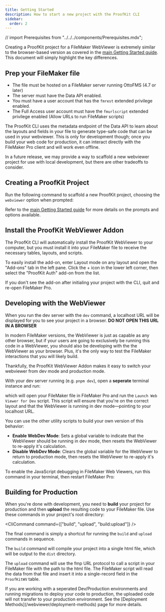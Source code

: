 ```yaml
---
title: Getting Started
description: How to start a new project with the ProofKit CLI
sidebar:
  order: 2
---
```


// import Prerequisites from "../../../components/Prerequisites.mdx";

Creating a ProofKit project for a FileMaker WebViewer is extremely similar to the browser-based version as covered in the [main Getting Started guide](/guides/getting-started). This document will simply highlight the key differences.

## Prep your FileMaker file

- The file must be hosted on a FileMaker server running OttoFMS (4.7 or later)
- The server must have the Data API enabled.
- You must have a user account that has the `fmrest` extended privilege enabled.
- The Full Access user account must have the `fmurlscript` extended privilege enabled (Allow URLs to run FileMaker scripts)

<Callout type="info" title="Why does it have to be hosted?">
  The ProofKit CLI uses the metadata endpoint of the Data API to learn about the
  layouts and fields in your file to generate type-safe code that can be used in
  your webviewer. This is only for development though; once you build your web
  code for production, it can interact directly with the FileMaker Pro client
  and will work even offline.

In a future release, we may provide a way to scaffold a new webviewer project for use with local development, but there are other tradeoffs to consider.

</Callout>

## Creating a ProofKit Project

Run the following command to scaffold a new ProofKit project, choosing the `webviewer` option when prompted:

<InitCommand />

Refer to the [main Getting Started guide](/guides/getting-started) for more details on the prompts and options available.

## Install the ProofKit WebViewer Addon

The ProofKit CLI will automatically install the ProofKit WebViewer to your computer, but you must install it into your FileMaker file to receive the necessary tables, layouts, and scripts.

To easily install the add-on, enter Layout mode on any layout and open the "Add-ons" tab in the left pane. Click the + icon in the lower left corner, then select the "ProofKit Auth" add-on from the list.

<Callout type="warning" title="Troubleshooting">
If you don't see the add-on after initialing your project with the CLI, quit and re-open FileMaker Pro.
</Callout>

## Developing with the WebViewer

When you run the dev server with the `dev` command, a localhost URL will be displayed for you to see your project in a browser. **DO NOT OPEN THIS URL IN A BROWSER**

In modern FileMaker versions, the WebViewer is just as capable as any other browser, but if your users are going to exclusively be running this code in a WebViewer, you should also be developing with the the WebViewer as your browser. Plus, it's the only way to test the FileMaker interactions that you will likely build.

Thankfully, the ProofKit WebViewer Addon makes it easy to switch your webviewer from dev mode and production mode.

With your dev server running (e.g. `pnpm dev`), open a **seperate** terminal instance and run:

<CliCommand command="launch-fm" />

which will open your FileMaker file in FileMaker Pro and run the `Launch Web Viewer for Dev` script. This script will ensure that you're on the correct layout and that the WebViewer is running in dev mode—pointing to your localhost URL.

You can use the other utility scripts to build your own version of this behavior:

- **Enable WebDev Mode**: Sets a global variable to indicate that the WebViewer should be running in dev mode, then resets the WebViewer to re-apply it's calculation.
- **Disable WebDev Mode**: Clears the global variable for the WebViewer to return to production mode, then resets the WebViewer to re-apply it's calculation.

To enable the JavaScript debugging in FileMaker Web Viewers, run this command in your terminal, then restart FileMaker Pro:

<DynamicCodeBlock lang="bash" code="defaults write com.filemaker.client.pro12 WebKitDebugDeveloperExtrasEnabled -bool YES" />

## Building for Production

When you're done with development, you need to **build** your project for production and then **upload** the resulting code to your FileMaker file. Use these commands in your project's root directory:

<CliCommand command={["build", "upload", "build:upload"]} />

The final command is simply a shortcut for running the `build` and `upload` commands in sequence.

The `build` command will compile your project into a single html file, which will be output to the `dist` directory.

The `upload` command will use the fmp URL protocol to call a script in your FileMaker file with the path to the html file. The FileMaker script will read the data from that file and insert it into a single-record field in the `ProofKitWV` table.

<Callout type="warning" title="Data Migrations">
If you are working with a seperated Dev/Production environments and running migrations to deploy your code to production, the uploaded code will not transfer to your production environment. See the [Deployment Methods](/webviewer/deployment-methods) page for more details.
</Callout>
